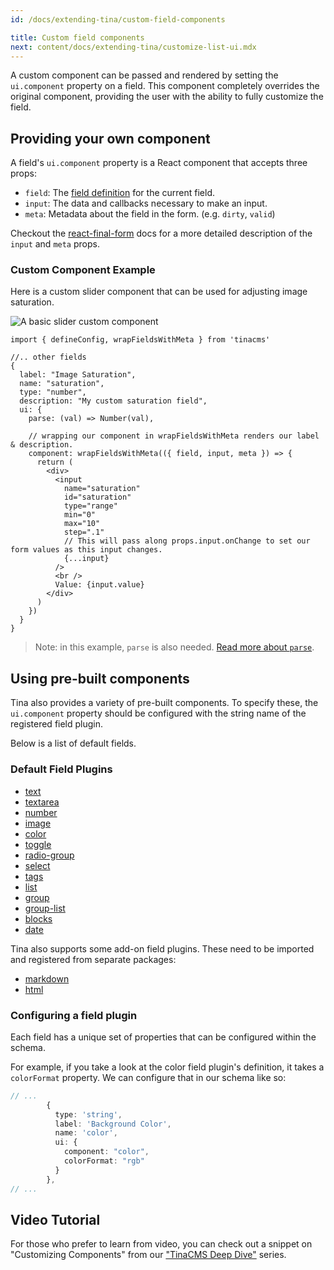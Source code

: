 ```yaml
---
id: /docs/extending-tina/custom-field-components

title: Custom field components
next: content/docs/extending-tina/customize-list-ui.mdx
---
```


A custom component can be passed and rendered by setting the `ui.component` property on a field. This component completely overrides the original component, providing the user with the ability to fully customize the field.

## Providing your own component

A field's `ui.component` property is a React component that accepts three props:

- `field`: The [field definition](https://tinacms.org/docs/reference/toolkit/fields) for the current field.
- `input`: The data and callbacks necessary to make an input.
- `meta`: Metadata about the field in the form. (e.g. `dirty`, `valid`)

Checkout the [react-final-form](https://github.com/final-form/react-final-form#fieldrenderprops) docs for a more detailed description of the `input` and `meta` props.

### Custom Component Example

Here is a custom slider component that can be used for adjusting image saturation.

![A basic slider custom component](/img/docs/extending-tina/image-saturation.png)

```tsx
import { defineConfig, wrapFieldsWithMeta } from 'tinacms'

//.. other fields
{
  label: "Image Saturation",
  name: "saturation",
  type: "number",
  description: "My custom saturation field",
  ui: {
    parse: (val) => Number(val),

    // wrapping our component in wrapFieldsWithMeta renders our label & description.
    component: wrapFieldsWithMeta(({ field, input, meta }) => {
      return (
        <div>
          <input
            name="saturation"
            id="saturation"
            type="range"
            min="0"
            max="10"
            step=".1"
            // This will pass along props.input.onChange to set our form values as this input changes.
            {...input}
          />
          <br />
          Value: {input.value}
        </div>
      )
    })
  }
}
```

> Note: in this example, `parse` is also needed. [Read more about `parse`](/docs/extending-tina/format-and-parse/).

## Using pre-built components

Tina also provides a variety of pre-built components. To specify these, the `ui.component` property should be configured with the string name of the registered field plugin.

Below is a list of default fields.

### Default Field Plugins

- [text](/docs/reference/toolkit/fields/text/)
- [textarea](/docs/reference/toolkit/fields/textarea/)
- [number](/docs/reference/toolkit/fields/number/)
- [image](/docs/reference/toolkit/fields/image/)
- [color](/docs/reference/toolkit/fields/color/)
- [toggle](/docs/reference/toolkit/fields/toggle/)
- [radio-group](/docs/reference/toolkit/fields/radio-group/)
- [select](/docs/reference/toolkit/fields/select/)
- [tags](/docs/reference/toolkit/fields/tags/)
- [list](/docs/reference/toolkit/fields/list/)
- [group](/docs/reference/toolkit/fields/group/)
- [group-list](/docs/reference/toolkit/fields/group-list/)
- [blocks](/docs/reference/toolkit/fields/blocks/)
- [date](/docs/reference/toolkit/fields/date/)

Tina also supports some add-on field plugins. These need to be imported and registered from separate packages:

- [markdown](/docs/reference/toolkit/fields/markdown/)
- [html](/docs/reference/toolkit/fields/html/)

### Configuring a field plugin

Each field has a unique set of properties that can be configured within the schema.

For example, if you take a look at the color field plugin's definition, it takes a `colorFormat` property. We can configure that in our schema like so:

```ts
// ...
        {
          type: 'string',
          label: 'Background Color',
          name: 'color',
          ui: {
            component: "color",
            colorFormat: "rgb"
          }
        },
// ...
```

## Video Tutorial

For those who prefer to learn from video, you can check out a snippet on "Customizing Components" from our ["TinaCMS Deep Dive"](https://www.youtube.com/watch?v=PcgnJDILv4w&list=PLPar4H9PHKVqoCwZy79PHr8-W_vA3lAOB&pp=iAQB) series.

<Youtube embedSrc="https://www.youtube.com/embed/amSRwAbgMR0?start=744" />
